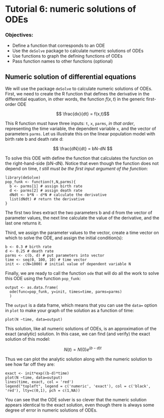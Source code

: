 # Tutorial 6: numeric solutions of ODEs {.unnumbered}

### Objectives:

-   Define a function that corresponds to an ODE
-   Use the `deSolve` package to calculate numeric solutions of ODEs
-   Use functions to graph the defining functions of ODEs
-   Pass function names to other functions (optional)

## Numeric solution of differential equations

We will use the package `deSolve` to calculate numeric solutions of ODEs. First, we need to create the R function that defines the derivative in the differential equation, in other words, the function $f(x,t)$ in the generic first-order ODE

$$ \frac{dx}{dt} = f(x,t)$$

This R function must have three inputs: `t`, `x`, `parms`, *in that order*, representing the time variable, the dependent variable `x`, and the vector of parameters `parms`. Let us illustrate this on the linear population model with birth rate b and death rate d:

$$ \frac{dN}{dt} = bN-dN $$

To solve this ODE with define the function that calculates the function on the right-hand-side (bN-dN). Notice that even though the function does not depend on time, *t still must be the first input argument of the function*:

```webr-r
library(deSolve)
pop_funk <- function(t,N,parms){
  b <- parms[1] # assign birth rate
  d <- parms[2] # assign death rate
  dNdt <- b*N - d*N # calculate the derivative
  list(dNdt) # return the derivative
}
```

The first two lines extract the two parameters b and d from the vector of parameter values, the next line calculate the value of the derivative, and the last one returns it.

Third, we assign the parameter values to the vector, create a time vector on which to solve the ODE, and assign the initial condition(s):

```webr-r
b <- 0.3 # birth rate
d <- 0.25 # death rate
parms <- c(b, d) # put parameters into vector
time <- seq(0, 100, 10) # time vector
init <- c(N=1000) # initial value of dependent variable N
```

Finally, we are ready to call the function `ode` that will do all the work to solve this ODE using the function `pop_funk`:

```webr-r
output <- as.data.frame(
  ode(func=pop_funk, y=init, times=time, parms=parms)
  )
```

The `output` is a data frame, which means that you can use the `data=` option in `plot` to make your graph of the solution as a function of time:

```webr-r
plot(N ~time, data=output)
```

This solution, like all numeric solutions of ODEs, is an approximation of the exact (analytic) solution. In this case, we can find (and verify) the exact solution of this model:

$$ N(t) = N(0)e^{(b-d)t}$$

Thus we can plot the analytic solution along with the numeric solution to see how far off they are:

```webr-r
exact <- init*exp((b-d)*time)
plot(N ~time, data=output)
lines(time, exact, col = 'red')
legend("topleft", legend = c('numeric', 'exact'), col = c('black', 'red'), lty=c(0,1), pch = c(1,NA))
```

You can see that the ODE solver is so clever that the numeric solution appears identical to the exact solution, even though there is always some degree of error in numeric solutions of ODEs.
